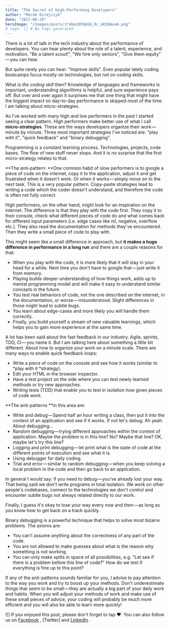 ```yaml
---
title: "The Secret of High-Performing Developers"
author: "Marek Kirejczyk"
date: "2017-06-29"
heroImage: "/images/posts/1*4bmz0F8pGQ_Rc_GK3QAveA.png"
# tags: [] # No tags generated
---
```


There is a lot of talk in the tech industry about the performance of developers. You can hear plenty about the role of a talent, experience, and motivation. "Be a talent scout!", "We hire only seniors", "Give them equity" — you can hear.

But quite rarely you can hear: "Improve skills". Even popular lately coding bootcamps focus mostly on technologies, but not on coding skills.

What is *the coding skill* then? Knowledge of languages and frameworks is important, understanding algorithms is helpful, and sure experience pays off. But over and over again it surprises me that one thing that might have the biggest impact on day-to-day performance is skipped most of the time. I am talking about micro-strategies.

As I've worked with many high and low performers in the past I started seeing a clear pattern. High performers make better use of what I call **micro-strategies**. These are the ways developers organize their work — minute by minute. Three most important strategies I've noticed are: "play with it", "quick feedback" and "binary debugging".

Programming is a constant learning process. Technologies, projects, code bases. The flow of new stuff never stops. And it is no surprise that the first micro-strategy relates to that.

**The anti-pattern: **One common habit of slow performers is to google a piece of code on the internet, copy it to the application, adjust it and get frustrated when it doesn't work. Or when it works — simply move on to the next task. This is a very popular pattern. Copy-paste strategies lead to writing a code which the coder doesn't understand, and therefore the code is often not fully correct.

High performers, on the other hand, might look for an inspiration on the internet. The difference is that they play with the code first. They copy it to their console, check what different pieces of code do and what comes back for different input parameters (i.e. edge cases like nil, negative, overflow etc.). They also read the documentation for methods they've encountered. Then they write a small piece of code to play with.

This might seem like a small difference in approach, but **it makes a huge difference in performance in a long run** and there are a couple reasons for that:

- When you play with the code, it is more likely that it will stay in your head for a while. Next time you don't have to google that — just write it from memory.
- Playing builds deeper understanding of how things work, adds up to mental programming model and will make it easy to understand similar concepts in the future.
- You test real behaviors of code, not the one described on the internet, in the documentation, or worse — misunderstood. Slight differences in those might lead to subtle bugs.
- You learn about edge-cases and more likely you will handle them correctly.
- Finally, you build yourself a stream of new valuable learnings, which helps you to gain more experience at the same time.

A lot has been said about the fast feedback in our industry. Agile, sprints, TDD, CI — you name it. But I am talking here about something a little bit different. About how to organize your work on a minute scale. There are many ways to enable quick feedback loops:

- Write a piece of code on the console and see how it works (similar to *play with it *strategy).
- Edit your HTML in the browser inspector.
- Have a test project on the side where you can test newly learned methods or try new approaches.
- Writing tests (TDD) that enable you to test in isolation how given pieces of code work.

**The anti-patterns **in this area are:

- Write and debug — Spend half an hour writing a class, then put it into the context of an application and see if it works. If not let's debug. Ah yeah. About debugging…
- Random debugging — trying different approaches within the context of application. Maybe the problem is in this line? No? Maybe that line? OK, maybe let's try this line?
- Logging and print debugging — let print what is the state of code at the different points of execution and see what it is.
- Using debugger for daily coding.
- Trial and error — similar to random debugging — when you keep solving a local problem in the code and then go back to an application.

In general I would say: if you need to debug — you've already lost your way. That being said we don't write programs in total isolation. We work on other people's codebases, connect to the technologies we don't control and encounter subtle bugs not always related directly to our work.

Finally, I guess it's okay to lose your way every now and then — as long as you know how to get back on a track quickly.

Binary debugging is a powerful technique that helps to solve most bizarre problems. The axioms are:

- You can't assume anything about the correctness of any part of the code.
- You are not allowed to make guesses about what is the reason why something is not working.
- You can only make splits in space of all possibilities, e.g. "Let see if there is a problem before this line of code?" How do we test if everything is fine up to this point?

If any of the anti-patterns sounds familiar for you, I advise to pay attention to the way you work and try to boost up your methods. Don't underestimate things that seem to be small — they are actually a big part of your daily work and habits. When you will adjust your methods of work and make use of these small pieces of advice, your coding will probably be much more efficient and you will also be able to learn more quickly!

![]
If you enjoyed this post, please don't forget to tap ❤. You can also follow us on [Facebook](https://www.facebook.com/Daftcode/) , [Twitter]
and [LinkedIn](https://www.linkedin.com/company/daftcode-sp-z-o-o-) .
